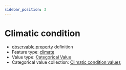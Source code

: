 ```yaml
---
sidebar_position: 3
---
```



# Climatic condition

- [observable property](/viewers/dawe-vocabs?uri=https://linked.data.gov.au/def/test/dawe-cv/dee23df7-4445-424f-b361-b2e0182be950) definition
- Feature type: [climate](http://linked.data.gov.au/def/tern-cv/6d40d71e-58cd-4f75-8304-40c01fe5f74c)
- Value type: [Categorical Value](https://w3id.org/tern/ontologies/tern/CategoricalValue)
- Categorical value collection: [Climatic condition values](/viewers/dawe-vocabs?uri=https://linked.data.gov.au/def/test/dawe-cv/2ebfee89-92db-44b3-bb89-06dd92798ae6)

<Example protocolModule="plot-description" observableProperty="https://linked.data.gov.au/def/test/dawe-cv/dee23df7-4445-424f-b361-b2e0182be950" />
